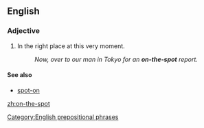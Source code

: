 {{also|on the spot}}
==English==

===Adjective===
{{en-adj|-}}

# {{idiom}}In the right place at this very moment.
#: ''Now, over to our man in Tokyo for an '''on-the-spot''' report.''

====See also====
* [[spot-on]]

[[Category:English prepositional phrases]]

[[zh:on-the-spot]]
